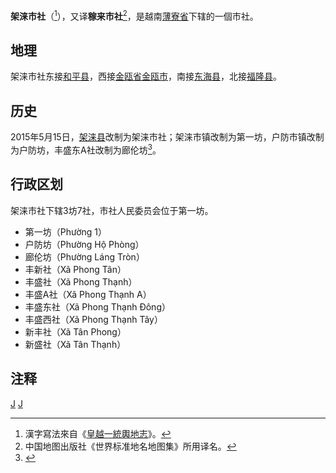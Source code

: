 {{Infobox Settlement
|name                   = 架涞市社
|settlement_type        = 市社
|official_name          = 
|other_name             = 
|native_name            = {{lang|vi|Thị xã Giá Rai}}
|nickname               = 
|motto                  = 
|image_skyline          = Nhà thờ Tắc Sậy.jpg
|imagesize              = 
|image_caption          = 
|image_flag             = 
|flag_size              = 
|image_seal             = 
|seal_size              = 
|image_shield           = 
|shield_size            = 
|image_blank_emblem     = 
|blank_emblem_size      = 
|image_map              = {{Infobox mapframe|frame-width=250|zoom=10}}
|mapsize                = 
|map_caption            = 
|image_map1             = 
|mapsize1               = 
|map_caption1           = 
|pushpin_map            = Vietnam
|pushpin_label_position = bottom
|pushpin_map_caption    = 
|pushpin_map1           = 
|pushpin_label_position1= 
|pushpin_map_caption1   = 
|subdivision_type       = 国家
|subdivision_name       = {{flag|Vietnam}}
|subdivision_type1      = [[越南行政区划|省]]
|subdivision_name1      = [[薄寮省|薄寮省]]
|subdivision_type2      = 行政区划
|subdivision_name2      = 3坊7社
|subdivision_type3      = 
|subdivision_name3      = 
|seat_type              = 
|seat                   = 
|government_type        = 
|leader_title           = 
|leader_name            = 
|leader_title1          = 
|leader_name1           = 
|established_title      = 
|established_date       = 
|area_magnitude         = 
|unit_pref              = 
|area_footnotes         = 
|area_total_km2         = 354.49
|area_land_km2          = 
|area_water_km2         = 
|area_water_percent     = 
|area_urban_km2         = 
|area_metro_km2         = 
|population_as_of       = 2018年
|population_footnotes   = 
|population_note        = 
|population_total       = 142790
|population_density_km2 = auto
|population_metro             = 
|population_density_metro_km2 = 
|population_urban             = 
|population_density_urban_km2 = 
|timezone               = [[越南标准时间|越南标准时间]]
|utc_offset             = +7
|elevation_footnotes    = 
|elevation_m            = 
|coor_type              = 
|coordinates            = 
|postal_code_type       = 
|postal_code            = 
|area_code              = 
|website                = [http://giarai.baclieu.gov.vn/default.aspx 架涞市社电子信息门户网站]
|footnotes              = 
}}
'''架涞市社'''（{{vie|v='''Thị Xã Giá Rai'''|hn=市社架淶}}<ref>漢字寫法來自《[[皇越一統輿地志|皇越一統輿地志]]》。</ref>），又译'''稼来市社'''<ref>中国地图出版社《世界标准地名地图集》所用译名。</ref>，是越南[[薄寮省|薄寮省]]下辖的一個市社。

==地理==
架涞市社东接[[和平县_(越南)|和平县]]，西接[[金瓯省|金瓯省]][[金瓯市|金瓯市]]，南接[[东海县_(越南)|东海县]]，北接[[福隆县_(薄寮省)|福隆县]]。

==历史==
2015年5月15日，[[架涞县|架涞县]]改制为架涞市社；架涞市镇改制为第一坊，户防市镇改制为户防坊，丰盛东A社改制为廊伦坊<ref>{{Cite web |url=http://giarai.baclieu.gov.vn/tintuc/Lists/Posts/Post.aspx?Source=%2Ftintuc&Category=&ItemID=541&Mode=1 |title=Ủy ban Thường vụ Quốc hội ban hành Nghị quyết thành lập thị xã Giá Rai, tỉnh Bạc Liêu |access-date=2021-12-31 |archive-date=2020-04-01 |archive-url=https://web.archive.org/web/20200401164235/http://giarai.baclieu.gov.vn/tintuc/Lists/Posts/Post.aspx?Source=%2Ftintuc&Category=&ItemID=541&Mode=1 |dead-url=yes }}</ref>。

==行政区划==
架涞市社下辖3坊7社，市社人民委员会位于第一坊。
*第一坊（Phường 1）
*户防坊（Phường Hộ Phòng）
*廊伦坊（Phường Láng Tròn）
*丰新社（Xã Phong Tân）
*丰盛社（Xã Phong Thạnh）
*丰盛A社（Xã Phong Thạnh A）
*丰盛东社（Xã Phong Thạnh Đông）
*丰盛西社（Xã Phong Thạnh Tây）
*新丰社（Xã Tân Phong）
*新盛社（Xã Tân Thạnh）

==注释==
{{reflist}}

{{薄寮省行政区划}}
{{越南九龙江三角洲之县市镇区域划分}}

[[Category:越南市社|J]]
[[Category:薄寮省|J]]